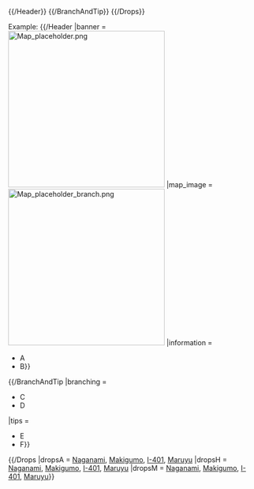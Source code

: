 {{/Header}}
{{/BranchAndTip}}
{{/Drops}}

<noinclude>
Example:
{{/Header
|banner = [[File:Map_placeholder.png|317px]]
|map_image = [[File:Map_placeholder_branch.png|317px]]
|information = 
* A
* B}}
{{/BranchAndTip
|branching = 
* C
* D
|tips =
* E
* F}}
{{/Drops
|dropsA = [[Naganami]], [[Makigumo]], [[I-401]], [[Maruyu]]
|dropsH = [[Naganami]], [[Makigumo]], [[I-401]], [[Maruyu]]
|dropsM = [[Naganami]], [[Makigumo]], [[I-401]], [[Maruyu]]}}